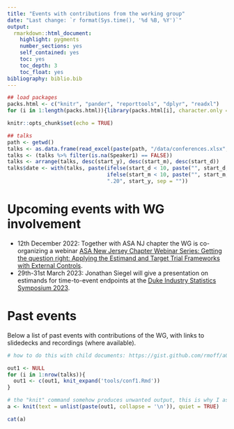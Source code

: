 ```yaml
---
title: "Events with contributions from the working group"
date: "Last change: `r format(Sys.time(), '%d %B, %Y')`"
output: 
  rmarkdown::html_document:
    highlight: pygments
    number_sections: yes
    self_contained: yes
    toc: yes
    toc_depth: 3
    toc_float: yes
bibliography: biblio.bib
---
```


```r
## load packages
packs.html <- c("knitr", "pander", "reporttools", "dplyr", "readxl")
for (i in 1:length(packs.html)){library(packs.html[i], character.only = TRUE)}

knitr::opts_chunk$set(echo = TRUE)

## talks
path <- getwd()
talks <- as.data.frame(read_excel(paste(path, "/data/conferences.xlsx", sep = ""), col_types = NULL))
talks <- (talks %>% filter(is.na(Speaker1) == FALSE))
talks <- arrange(talks, desc(start_y), desc(start_m), desc(start_d))
talks$date <- with(talks, paste(ifelse(start_d < 10, paste("", start_d, sep = ""), start_d), ".", 
                                ifelse(start_m < 10, paste("", start_m, sep = ""), start_m), 
                                ".20", start_y, sep = ""))
```

# Upcoming events with WG involvement

* 12th December 2022: Together with ASA NJ chapter the WG is co-organizing a webinar [ASA New Jersey Chapter Webinar Series: Getting the question right: Applying the Estimand and Target Trial Frameworks with External Controls](communication/20221202_ASA_NJ_TTF_estimands.pdf).
* 29th-31st March 2023: Jonathan Siegel will give a presentation on estimands for time-to-event endpoints at the [Duke Industry Statistics Symposium 2023](https://sites.duke.edu/diss/).

# Past events

Below a list of past events with contributions of the WG, with links to slidedecks and recordings (where available).

```r

# how to do this with child documents: https://gist.github.com/rmoff/a043676a2f084b81a434

out1 <- NULL
for (i in 1:nrow(talks)){
  out1 <- c(out1, knit_expand('tools/conf1.Rmd'))
}

# the "knit" command somehow produces unwanted output, this is why I assign its output to a and use a separate chunk to display a
a <- knit(text = unlist(paste(out1, collapse = '\n')), quiet = TRUE)
```

```r
cat(a)
```



